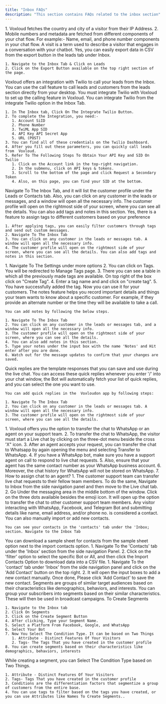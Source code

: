 ```yaml
---
title: "Inbox FAQs"
description: "This section contains FAQs related to the inbox section"
---
```


<AccordionGroup>
  <Accordion title="How do we collect country, city, mobile number and other metadata">
    1. Voxloud fetches the country and city of a visitor from their IP Address.
    2. Mobile numbers and metadata are fetched from different components of your chat flow. For example:- Name, email, and phone number components in your chat flow.
  </Accordion>
  <Accordion title="What does visit mean">
    A visit is a term used to describe a visitor that engages in a conversation with your chatbot.
  </Accordion>
  <Accordion title="Can I export data in form of CSV">
    Yes, you can easily export data in CSV from the export button in the leads tab under Inbox.

    1. Navigate to the Inbox Tab & Click on Leads
    2. Click on the Export Button available on the top right section of the page.
  </Accordion>
  <Accordion title="How can you call customers with call feature in lead section">
    Voxloud offers an integration with Twilio to call your leads from the Inbox. You can use the call feature to call leads and customers from the leads section directly from your desktop. You must integrate Twilio with  Voxloud to set up the calling feature in  Voxloud.
  </Accordion>
  <Accordion title="How to integrate Twillo">
    You can integrate Twilio from the integrate Twilio option in the Inbox Tab.

    1. In The Inbox tab, Click On The Integrate Twilio Button.
    2. To complete the Integration, you need:-
       1. Account SiID
       2. Phone Number
       3. TwiML App SID
       4. API Key API Secret App
       5. URL (POST)
    3. You can find all of these credentials on the Twilio Dashboard.
    4. After you fill out these parameters, you can quickly call leads from  Voxloud.
    5. Refer To The Following Steps To Obtain Your API Key and SID On Twilio
       1. Click on the Account link in the top-right navigation.
       2. In the submenu, click on API keys & tokens.
       3. Scroll to the bottom of the page and click Request a Secondary Token
       4. Also, on this page, you can find your SID at the bottom.
  </Accordion>
  <Accordion title="How to see customer profile">
    Navigate To The Inbox Tab, and it will list the customer profile under the Leads or Contacts tab. Also, you can click on any customer in the leads or messages, and a window will open all the necessary info. The customer profile will open on the rightmost side of your screen, where you can see all the details. You can also add tags and notes in this section.
  </Accordion>
  <Accordion title="Can I assign tags to customer">
    Yes, there is a feature to assign tags to different customers based on your preference

    1. After applying tags, you can easily filter customers through tags and send out custom messages.
    2. Navigate To The Inbox Tab
    3. You can click on any customer in the leads or messages tab. A window will open all the necessary info.
    4. The customer profile will open on the rightmost side of your screen, where you can see all the details. You can also add tags and notes in this section.
  </Accordion>
  <Accordion title="How to add tags">
    1. Navigate To The Settings under more options
    2. You can click on Tags. You will be redirected to Manage Tags page.
    3. There you can see a table in which all the previously made tags are available. On top right of the box click on "Create Tag".
    4. Enter a tag name and and click on "create tag".
    5. You have successfully added the tag. Now you can use it for your customers.
  </Accordion>
  <Accordion title="What are notes and how does it work">
    The notes feature helps you record important details and things your team wants to know about a specific customer. For example, if they provide an alternate number or the time they will be available to take a call.

    You can add notes by following the below steps.

    1. Navigate To The Inbox Tab
    2. You can click on any customer in the leads or messages tab, and a window will open all the necessary info.
    3. The customer profile will open on the rightmost side of your screen, where you can see all the details.
    4. You can also add notes in this section.
    5. Type your notes under the input box with the name 'Notes' and Hit enter after you are done.
    6. Watch out for the message updates to confirm that your changes are saved.
  </Accordion>
  <Accordion title="What are quick replies and how does it work">
    Quick replies are the template responses that you can save and use during the live chat. You can access these quick replies whenever you enter '/' into your chat window, the Bot will automatically fetch your list of quick replies, and you can select the one you want to use.

    You can add quick replies in the  Voxloudon app by following steps:

    1. Navigate To The Inbox Tab
    2. You can click on any customer in the leads or messages tab. A window will open all the necessary info.
    3. The customer profile will open on the rightmost side of your screen, where you can see all the details.
  </Accordion>
  <Accordion title="How to transfer chat to WhatsApp">
    1. Voxloud offers you the option to transfer the chat to WhatsApp or an agent on your support team.
    2. To transfer the chat to WhatsApp, the visitor must start a Live chat by clicking on the three-dot menu beside the cross 'X" icon.
    3. After an agent accepts your request, you can transfer the chat to Whatsapp by again opening the menu and selecting Transfer to WhatsApp.
    4. If you have a WhatsApp bot, make sure you have a support agent on call to respond to live chat requests.
    5. Also, ensure that your agent has the same contact number as your WhatsApp business account.
    6. Moreover, the chat history for WhatsApp will not be stored on WhatsApp.
    7. How to assign chat to an agent?
       1. The customer support team can transfer live chat requests to their fellow team members. To do the same, Navigate to Inbox from the side navigation panel and then move to the Live chat tab.
       2. Go Under the messaging area in the middle bottom of the window. Click on the three dots available besides the emoji icon. It will open up the option to transfer the chat to other customer support team members.
  </Accordion>
  <Accordion title="What are contacts">
    Any visitor interacting with WhatsApp, Facebook, and Telegram Bot and submitting details like name, email address, and/or phone no. is considered a contact. You can also manually import or add new contacts.

    You can see your contacts in the 'contacts' tab under the 'Inbox; section. Navigate to the Inbox Tab
  </Accordion>
  <Accordion title="How to download a sample sheet for contacts">
    You can download a sample sheet for contacts from the sample sheet option next to the import contacts option.
  </Accordion>
  <Accordion title="How to import contacts">
    1. Navigate To the 'Contacts' tab under the 'Inbox' section from the side navigation Panel.
    2. Click on the 'filter' option to select the specific Bot or All, and then click the Import Contacts Option to download data into a CSV file.
  </Accordion>
  <Accordion title="How to add a new contact">
    1. Navigate To the 'contact' tab under 'Inbox' from the side navigation panel and click on the 'Add Contact' button on the top right.
    2. It will open the input boxes to add a new contact manually. Once done, Please click 'Add Contact' to save the new contact.
  </Accordion>
  <Accordion title="What are segments">
    Segments are groups of similar target audiences based on their characteristics like demographics, behaviors, and interests. You can group your subscribers into segments based on their similar characteristics. These will then be used in broadcast campaigns.
  </Accordion>
  <Accordion title="How are segments created">
    To Create Segments

    1. Navigate to the Inbox tab
    2. Click On Segments
    3. Click on the Create Segment Button
    4. After clicking, Type your Segment Name.
    5. Select a Platform From Facebook, Google, and WhatsApp
    6. Select Your Bot
    7. Now You Select The Condition Type. It can be based on Two Things
       1. Attribute - Distinct Features Of Your Visitors
       2. Tags- The Tags That you have created in the customer profile
    8. You can create segments based on their characteristics like demographics, behaviors, interests
  </Accordion>
  <Accordion title="What are the conditions, and how can you use them to create segments">
    While creating a segment, you can Select The Condition Type based on Two Things.

    1. Attribute - Distinct Features Of Your Visitors
    2. Tags- Tags That you have created in the customer profile
    3. Conditions are the differentiation factors that segmentize a group of customers from the entire base.
    4. You can use tags to filter based on the tags you have created, or you can use Attributes like Names To Create Segments..
  </Accordion>
</AccordionGroup>